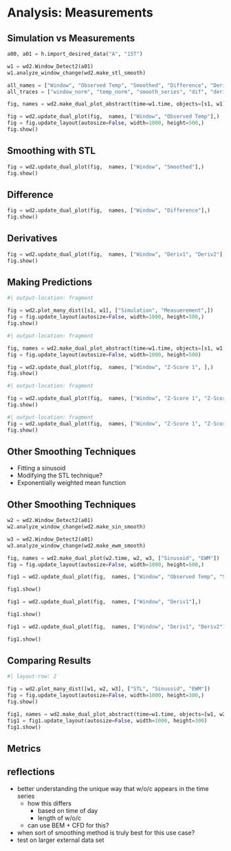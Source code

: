 # Analysis: Measurements 


## Simulation vs Measurements  

```python

a00, a01 = h.import_desired_data("A", "15T")

w1 = wd2.Window_Detect2(a01)
w1.analyze_window_change(wd2.make_stl_smooth)

```

```python

all_names = ["Window", "Observed Temp", "Smoothed", "Difference", "Deriv1", "Deriv2"]
all_traces = ["window_norm", "temp_norm", "smooth_series", "dif", "deriv", "deriv2"]

fig, names = wd2.make_dual_plot_abstract(time=w1.time, objects=[s1, w1], names=all_names, traces=all_traces, title_arr=["Simulation", "Measurement"], )

fig = wd2.update_dual_plot(fig,  names, ["Window", "Observed Temp"],)
fig = fig.update_layout(autosize=False, width=1000, height=500,)
fig.show()

```

## Smoothing with STL
<!-- TODO: STL figure-->


```python
fig = wd2.update_dual_plot(fig,  names, ["Window", "Smoothed"],)
fig.show()

```

## Difference
```python
fig = wd2.update_dual_plot(fig,  names, ["Window", "Difference"],)
fig.show()
```

## Derivatives 
```python
fig = wd2.update_dual_plot(fig,  names, ["Window", "Deriv1", "Deriv2"],)
fig.show()

```


## Making Predictions 
::: {.r-stack}

```python
#| output-location: fragment

fig = wd2.plot_many_dist([s1, w1], ["Simulation", "Measuerement",])
fig = fig.update_layout(autosize=False, width=1000, height=500,)
fig.show()

```

::: {.fragment}
```python
#| output-location: fragment

fig, names = wd2.make_dual_plot_abstract(time=w1.time, objects=[s1, w1,], names=["Window", "Z-Score 1", "Z-Score 2", "Guesses ~ Z-Score 1 > 2"], traces=["window_norm", "zscore", "zscore2", "guess_values"], title_arr=["Simulation", "Measurement"], mode=["lines", "lines", "lines", "markers"])
fig = fig.update_layout(autosize=False, width=1000, height=500)

fig = wd2.update_dual_plot(fig,  names, ["Window", "Z-Score 1", ],)
fig.show()
```
:::

::: {.fragment}
```python
#| output-location: fragment

fig = wd2.update_dual_plot(fig,  names, ["Window", "Z-Score 1", "Z-Score 2", ],)
fig.show()
```
:::

::: {.fragment}
```python
#| output-location: fragment
fig = wd2.update_dual_plot(fig,  names, ["Window", "Z-Score 1", "Z-Score 2", "Guesses ~ Z-Score 1 > 2"],)
fig.show()
```
:::


:::



## Other Smoothing Techniques 
- Fitting a sinusoid 
- Modifying the STL technique?
- Exponentially weighted mean function 

## Other Smoothing Techniques 
<!-- TODO: othe rsmoothing technique figures -->

::: {.r-stack}
```python

w2 = wd2.Window_Detect2(a01)
w2.analyze_window_change(wd2.make_sin_smooth)

w3 = wd2.Window_Detect2(a01)
w3.analyze_window_change(wd2.make_ewm_smooth)

fig, names = wd2.make_dual_plot(w2.time, w2, w3, ["Sinusoid", "EWM"])
fig = fig.update_layout(autosize=False, width=1000, height=500,)

fig1 = wd2.update_dual_plot(fig,  names, ["Window", "Observed Temp", "Smoothed"],)

fig1.show()

```

::: {.fragment}
```python

fig1 = wd2.update_dual_plot(fig,  names, ["Window", "Deriv1"],)

fig1.show()
```
:::

::: {.fragment}
```python

fig1 = wd2.update_dual_plot(fig,  names, ["Window", "Deriv1", "Deriv2"],)

fig1.show()
```
:::


:::


## Comparing Results 
```python
#| layout-row: 2

fig = wd2.plot_many_dist([w1, w2, w3], ["STL", "Sinusoid", "EWM"])
fig = fig.update_layout(autosize=False, width=1000, height=300,)
fig.show()

fig1, names = wd2.make_dual_plot_abstract(time=w1.time, objects=[w1, w2, w3], names=["Window", "Z-Score", "Guesses"], traces=["window_norm", "zscore_norm", "guess_values"], title_arr=["", "", ""], mode=["lines", "lines", "markers"])
fig1 = fig1.update_layout(autosize=False, width=1000, height=300)
fig1.show()


```
<!-- table TODO: de raultin de roy metrics + compare to other ML methods on same data  -->


## Metrics 


## reflections 
- better understanding the unique way that w/o/c appears in the time series
  - how this differs 
    - based on time of day 
    - length of w/o/c
  - can use BEM + CFD for this?
- when sort of smoothing method is truly best for this use case?
- test on larger external data set 
<!-- TODO: progress on cfd so far?  -->
